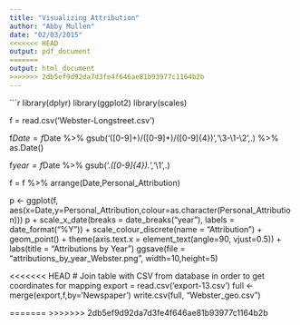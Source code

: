 ```yaml
---
title: "Visualizing Attribution"
author: "Abby Mullen"
date: "02/03/2015"
<<<<<<< HEAD
output: pdf_document
=======
output: html_document
>>>>>>> 2db5ef9d92da7d3fe4f646ae81b93977c1164b2b
---
```

```r
library(dplyr)
library(ggplot2)
library(scales)

f = read.csv('Webster-Longstreet.csv')

f$Date = f$Date %>%
  gsub('([0-9]+)/([0-9]+)/([0-9]{4})','\\3-\\1-\\2',.) %>%
  as.Date()

f$year = f$Date %>%
  gsub('.*([0-9]{4}).*','\\1',.)

f = f %>%
  arrange(Date,Personal_Attribution)

p <- ggplot(f, aes(x=Date,y=Personal_Attribution,colour=as.character(Personal_Attribution)))
p + scale_x_date(breaks = date_breaks("year"), labels = date_format("%Y")) +
  scale_colour_discrete(name  = "Attribution") +
  geom_point() +
  theme(axis.text.x  = element_text(angle=90, vjust=0.5)) +
  labs(title = "Attributions by Year")
ggsave(file = "attributions_by_year_Webster.png", width=10,height=5)

<<<<<<< HEAD
# Join table with CSV from database in order to get coordinates for mapping
export = read.csv('export-13.csv')
full <- merge(export,f,by='Newspaper')
write.csv(full, "Webster_geo.csv")

=======
>>>>>>> 2db5ef9d92da7d3fe4f646ae81b93977c1164b2b
